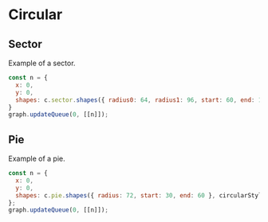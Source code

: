 # Circular

## Sector

Example of a sector.

```js
const n = {
  x: 0,
  y: 0,
  shapes: c.sector.shapes({ radius0: 64, radius1: 96, start: 60, end: 120 }, circularStyle.normal),
}
graph.updateQueue(0, [[n]]);
```

<div id="ptySector"></div>

## Pie

Example of a pie.

```js
const n = {
  x: 0,
  y: 0,
  shapes: c.pie.shapes({ radius: 72, start: 30, end: 60 }, circularStyle.normal),
};
graph.updateQueue(0, [[n]]);
```

<div id="ptyPie"></div>
